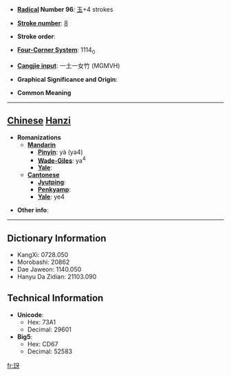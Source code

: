 * '''[[Wiktionary:Chinese radical index| Radical]] Number 96''': [[Wiktionary:Chinese radical index 玉|玉]]+4 strokes

* '''[[Wiktionary:Chinese total strokes index|Stroke number]]''': [[Wiktionary:Chinese total strokes index 8|8]]

* '''Stroke order''': 

* '''[[Wiktionary:Chinese four corner index|Four-Corner System]]''': 1114<sub>0</sub>

* '''[[Wiktionary:Chinese Cangjie index|Cangjie input]]''': 一土一女竹 (MGMVH)

* '''Graphical Significance and Origin''': 

* '''Common Meaning'''

----

== [[Chinese]] [[Hanzi]] ==

* '''Romanizations'''
** '''[[Mandarin]]'''
*** '''[[Pinyin]]''': yà (ya4)
*** '''[[Wade-Giles]]''': ya<sup>4</sup>
*** '''[[Yale]]''': 
** '''[[Cantonese]]'''
*** '''[[Jyutping]]''':
*** '''[[Penkyamp]]''': 
*** '''[[Yale]]''': ye4

* '''Other info''': 

----

== Dictionary Information ==

* KangXi: 0728.050
* Morobashi: 20862
* Dae Jaweon: 1140.050
* Hanyu Da Zidian: 21103.090

== Technical Information ==

* '''Unicode''':
** Hex: 73A1
** Decimal: 29601
* '''Big5''':
** Hex: CD67
** Decimal: 52583

[[fr:玡]]
